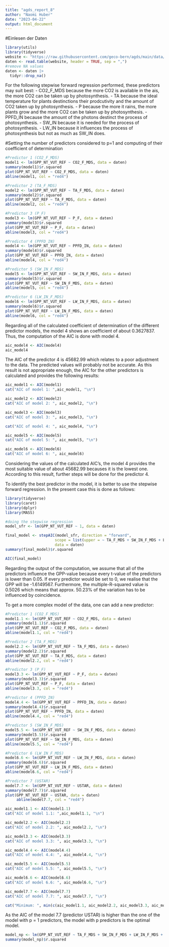 ```yaml
---
title: "agds_report_8"
author: "Naomi Huber"
date: "2023-04-22"
output: html_document
---
```


#Einlesen der Daten
```r
library(utils)
library(tidyverse)
website <- "https://raw.githubusercontent.com/geco-bern/agds/main/data/df_for_stepwise_regression.csv"
daten <- read.table(website, header = TRUE, sep = ",")
#remove NA values
daten <- daten |>
  tidyr::drop_na()
```


For the following stepwise forward regression performed, these predictors may suit best: 
- CO2_F_MDS because the more CO2 is available in the ais, the more CO2 can be taken up by photosynthesis.
- TA because the ideal temperature for plants destinctions their prodcutivity and the amount of CO2 taken up by photosynthesis.
- P because the more it rains, the more plants grow and the more CO2 can be taken up by photosynthesis.
- PPFD_IN because the amount of the photons destinct the process of photosynthesis.
- SW_IN because it is needed for the process of photosynthesis.
- LW_IN because it influences the process of photosynthesis but not as much as SW_IN does.


#Setting the number of predictors considered to p=1 and computing of their coefficient of determination
```r
#Predictor 1 (CO2_F_MDS)
model1 <- lm(GPP_NT_VUT_REF ~ CO2_F_MDS, data = daten)
summary(model1)$r.squared
plot(GPP_NT_VUT_REF ~ CO2_F_MDS, data = daten)
abline(model1, col = "red4")

#Predictor 2 (TA_F_MDS)
model2 <- lm(GPP_NT_VUT_REF ~ TA_F_MDS, data = daten)
summary(model2)$r.squared
plot(GPP_NT_VUT_REF ~ TA_F_MDS, data = daten)
abline(model2, col = "red4")

#Predictor 3 (P_F)
model3 <- lm(GPP_NT_VUT_REF ~ P_F, data = daten)
summary(model3)$r.squared
plot(GPP_NT_VUT_REF ~ P_F, data = daten)
abline(model3, col = "red4")

#Predictor 4 (PPFD_IN)
model4 <- lm(GPP_NT_VUT_REF ~ PPFD_IN, data = daten)
summary(model4)$r.squared
plot(GPP_NT_VUT_REF ~ PPFD_IN, data = daten)
abline(model4, col = "red4")

#Predictor 5 (SW_IN_F_MDS)
model5 <- lm(GPP_NT_VUT_REF ~ SW_IN_F_MDS, data = daten)
summary(model5)$r.squared
plot(GPP_NT_VUT_REF ~ SW_IN_F_MDS, data = daten)
abline(model5, col = "red4")

#Predictor 6 (LW_IN_F_MDS)
model6 <- lm(GPP_NT_VUT_REF ~ LW_IN_F_MDS, data = daten)
summary(model6)$r.squared
plot(GPP_NT_VUT_REF ~ LW_IN_F_MDS, data = daten)
abline(model6, col = "red4")
```


Regarding all of the calculated coefficient of determination of the different predictor models, the model 4 shows an coefficient of about 0.3627837. Thus, the computation of the AIC is done with model 4.

```r
aic_model4 <- AIC(model4)
aic_model4
```

The AIC of the predictor 4 is 45682.99 which relates to a poor adjustment to the data. The predicted values will probably not be accurate. As this result is not appropriate enough, the AIC for the other predictors is calculated and provides the following results:

```r
aic_model1 <- AIC(model1)
cat("AIC of model 1: ",aic_model1, "\n")

aic_model2 <- AIC(model2)
cat("AIC of model 2: ", aic_model2, "\n")

aic_model3 <- AIC(model3)
cat("AIC of model 3: ", aic_model3, "\n")

cat("AIC of model 4: ", aic_model4, "\n")

aic_model5 <- AIC(model5)
cat("AIC of model 5: ", aic_model5, "\n")

aic_model6 <- AIC(model6)
cat("AIC of model 6: ", aic_model6)
```

Considering the values of the calculated AIC's, the model 4 provides the most suitable value of about 45682.99 becauses it is the lowest one. According to this result, further steps will be done for the predictor 4.

To identify the best predictor in the model, it is better to use the stepwise forward regression. In the present case this is done as follows:

```r
library(tidyverse)
library(caret)
library(dplyr)
library(MASS)

#doing the stepwise regression
model_sfr <- lm(GPP_NT_VUT_REF ~ 1, data = daten)

final_model <- stepAIC(model_sfr, direction = "forward",
                      scope = list(upper = ~ TA_F_MDS + SW_IN_F_MDS + LW_IN_F_MDS + VPD_F_MDS + CO2_F_MDS + PPFD_IN),
                      data = daten)
summary(final_model)$r.squared

AIC(final_model)

```

Regarding the output of the computation, we assume that all of the predictors influence the GPP-value because every t-value of the predictors is lower than 0.05. If every predictor would be set to 0, we realise that the GPP will be -1.6149567. Furthermore, the multiple-R-squared value is 0.5026 which means that approx. 50.23% of the variation has to be influenced by coincidence. 

To get a more complex model of the data, one can add a new predictor:

```r
#Predictor 1 (CO2_F_MDS)
model1.1 <- lm(GPP_NT_VUT_REF ~ CO2_F_MDS, data = daten)
summary(model1.1)$r.squared
plot(GPP_NT_VUT_REF ~ CO2_F_MDS, data = daten)
abline(model1.1, col = "red4")

#Predictor 2 (TA_F_MDS)
model2.2 <- lm(GPP_NT_VUT_REF ~ TA_F_MDS, data = daten)
summary(model2.2)$r.squared
plot(GPP_NT_VUT_REF ~ TA_F_MDS, data = daten)
abline(model2.2, col = "red4")

#Predictor 3 (P_F)
model3.3 <- lm(GPP_NT_VUT_REF ~ P_F, data = daten)
summary(model3.3)$r.squared
plot(GPP_NT_VUT_REF ~ P_F, data = daten)
abline(model3.3, col = "red4")

#Predictor 4 (PPFD_IN)
model4.4 <- lm(GPP_NT_VUT_REF ~ PPFD_IN, data = daten)
summary(model4.4)$r.squared
plot(GPP_NT_VUT_REF ~ PPFD_IN, data = daten)
abline(model4.4, col = "red4")

#Predictor 5 (SW_IN_F_MDS)
model5.5 <- lm(GPP_NT_VUT_REF ~ SW_IN_F_MDS, data = daten)
summary(model5.5)$r.squared
plot(GPP_NT_VUT_REF ~ SW_IN_F_MDS, data = daten)
abline(model5.5, col = "red4")

#Predictor 6 (LW_IN_F_MDS)
model6.6 <- lm(GPP_NT_VUT_REF ~ LW_IN_F_MDS, data = daten)
summary(model6.6)$r.squared
plot(GPP_NT_VUT_REF ~ LW_IN_F_MDS, data = daten)
abline(model6.6, col = "red4")

#Predictor 7 (USTAR)
model7.7 <- lm(GPP_NT_VUT_REF ~ USTAR, data = daten)
summary(model7.7)$r.squared
plot(GPP_NT_VUT_REF ~ USTAR, data = daten)
     abline(model7.7, col = "red4")
```

```r
aic_model1.1 <- AIC(model1.1)
cat("AIC of model 1.1: ",aic_model1.1, "\n")

aic_model2.2 <- AIC(model2.2)
cat("AIC of model 2.2: ", aic_model2.2, "\n")

aic_model3.3 <- AIC(model3.3)
cat("AIC of model 3.3: ", aic_model3.3, "\n")

aic_model4.4 <- AIC(model4.4)
cat("AIC of model 4.4: ", aic_model4.4, "\n")

aic_model5.5 <- AIC(model5.5)
cat("AIC of model 5.5: ", aic_model5.5, "\n")

aic_model6.6 <- AIC(model6.6)
cat("AIC of model 6.6: ", aic_model6.6, "\n")

aic_model7.7 <- AIC(model7.7)
cat("AIC of model 7.7: ", aic_model7.7, "\n")

cat("Minimum: ", min(c(aic_model1.1, aic_model2.2, aic_model3.3, aic_model4.4, aic_model5.5, aic_model6.6, aic_model7.7)))
```
As the AIC of the model 7.7 (predictor USTAR) is higher than the one of the model with p = 1 predictors, the model with p predictors is the optimal model.

```r
model_np <- lm(GPP_NT_VUT_REF ~ TA_F_MDS + SW_IN_F_MDS + LW_IN_F_MDS + VPD_F_MDS + CO2_F_MDS + PPFD_IN + USTAR , data = daten)
summary(model_np)$r.squared
```

